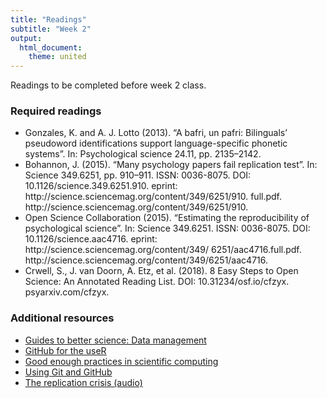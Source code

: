 ```yaml
---
title: "Readings"
subtitle: "Week 2"
output: 
  html_document: 
    theme: united
---
```


Readings to be completed before week 2 class. 

### Required readings

- Gonzales, K. and A. J. Lotto (2013). “A bafri, un pafri: Bilinguals’ pseudoword identifications support language-specific phonetic systems”. In: Psychological science 24.11, pp. 2135–2142.
- Bohannon, J. (2015). “Many psychology papers fail replication test”. In: Science 349.6251, pp. 910–911. ISSN: 0036-8075. DOI: 10.1126/science.349.6251.910. eprint: http://science.sciencemag.org/content/349/6251/910. full.pdf. http://science.sciencemag.org/content/349/6251/910.
- Open Science Collaboration (2015). “Estimating the reproducibility of psychological science”. In: Science 349.6251. ISSN: 0036-8075. DOI: 10.1126/science.aac4716. eprint: http://science.sciencemag.org/content/349/ 6251/aac4716.full.pdf. http://science.sciencemag.org/content/349/6251/aac4716.
- Crwell, S., J. van Doorn, A. Etz, et al. (2018). 8 Easy Steps to Open Science: An Annotated Reading List. DOI: 10.31234/osf.io/cfzyx. psyarxiv.com/cfzyx.


### Additional resources

- [Guides to better science: Data management](https://www.britishecologicalsociety.org/wp-content/uploads/2018/12/BES-Data-Management-GBIF.pdf)
- [GitHub for the useR](http://happygitwithr.com)
- [Good enough practices in scientific computing](https://journals.plos.org/ploscompbiol/article?id=10.1371/journal.pcbi.1005510)
- [Using Git and GitHub](https://biodatascience.github.io/compbio/github.html)
- [The replication crisis (audio)](https://www.bbc.co.uk/programmes/m00013p9)





